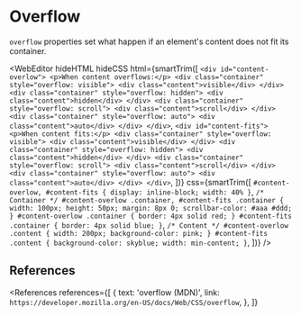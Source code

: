 
<MetadataConfigurer title="Overflow" dateCreated="2021-03-14" />

# Overflow

`overflow` properties set what happen if an element's content does not fit its container.

<WebEditor
  hideHTML
  hideCSS
  html={smartTrim([
    `
      <div id="content-overlow">
        <p>When content overflows:</p>
        <div class="container" style="overflow: visible">
          <div class="content">visible</div>
        </div>
        <div class="container" style="overflow: hidden">
          <div class="content">hidden</div>
        </div>
        <div class="container" style="overflow: scroll">
          <div class="content">scroll</div>
        </div>
        <div class="container" style="overflow: auto">
          <div class="content">auto</div>
        </div>
      </div>
    `,
    `
      <div id="content-fits">
        <p>When content fits:</p>
        <div class="container" style="overflow: visible">
          <div class="content">visible</div>
        </div>
        <div class="container" style="overflow: hidden">
          <div class="content">hidden</div>
        </div>
        <div class="container" style="overflow: scroll">
          <div class="content">scroll</div>
        </div>
        <div class="container" style="overflow: auto">
          <div class="content">auto</div>
        </div>
      </div>
    `,
  ])}
  css={smartTrim([
    `
      #content-overlow,
      #content-fits {
        display: inline-block;
        width: 40%
      }
    `,
    `
      /* Container */
      #content-overlow .container,
      #content-fits .container {
        width: 100px;
        height: 50px;
        margin: 8px 0;
        scrollbar-color: #aaa #ddd;
      }
      #content-overlow .container {
        border: 4px solid red;
      }
      #content-fits .container {
        border: 4px solid blue;
      }
    `,
    `
      /* Content */
      #content-overlow .content {
        width: 200px;
        background-color: pink;
      }
      #content-fits .content {
        background-color: skyblue;
        width: min-content;
      }
    `,
  ])}
/>

## References

<References
  references={[
    {
      text: 'overflow (MDN)',
      link: `https://developer.mozilla.org/en-US/docs/Web/CSS/overflow`,
    },
  ]}
></References>
